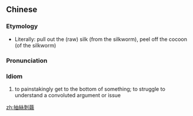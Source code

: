 ==Chinese==
{{zh-forms|s=抽丝剥茧|type=211}}

===Etymology===
* Literally: pull out the (raw) silk (from the silkworm), peel off the cocoon (of the silkworm)

===Pronunciation===
{{zh-pron
|m=chōusībōjiǎn
|c=cau1 si1 mok1 gaan2
|cat=id
}}

===Idiom===
{{zh-idiom}}

# to painstakingly get to the bottom of something; to struggle to understand a convoluted argument or issue

[[zh:抽絲剝繭]]